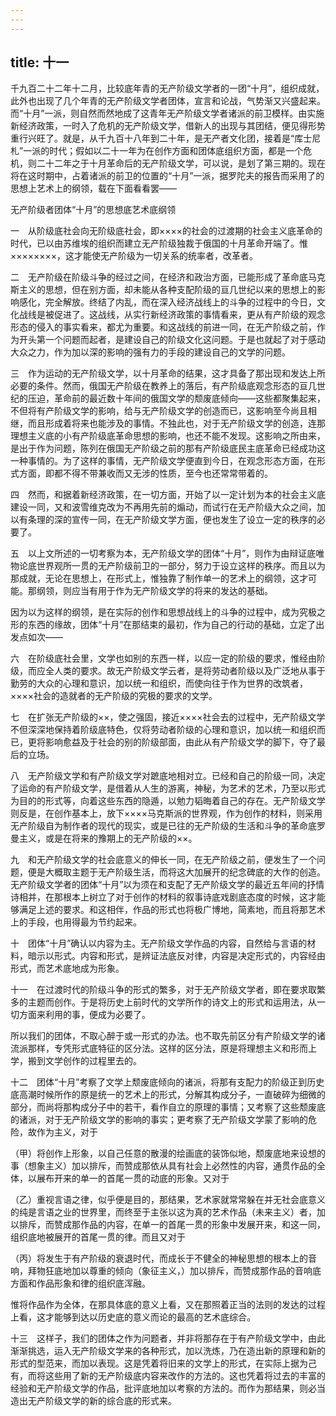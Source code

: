 ```yaml
---
---
---
```

title: 十一
---



千九百二十二年十二月，比较底年青的无产阶级文学者的一团“十月”，组织成就，此外也出现了几个年青的无产阶级文学者团体，宣言和论战，气势渐又兴盛起来。而“十月”一派，则自然而然地成了这青年无产阶级文学者诸派的前卫模样。由实施新经济政策，一时入了危机的无产阶级文学，借新人的出现与其团结，便见得形势重行兴旺了。就是，从千九百十八年到二十年，是无产者文化团，接着是“库士尼札”一派的时代；假如以二十一年为在创作方面和团体底组织方面，都是一个危机，则二十二年之于十月革命后的无产阶级文学，可以说，是划了第三期的。现在将在这时期中，占着诸派的前卫的位置的“十月”一派，据罗陀夫的报告而采用了的思想上艺术上的纲领，载在下面看看罢——

无产阶级者团体“十月”的思想底艺术底纲领

一　从阶级底社会向无阶级底社会，即××××的社会的过渡期的社会主义底革命的时代，已以由苏维埃的组织而建立无产阶级独裁于俄国的十月革命开端了。惟××××××××，这才能使无产阶级为一切关系的统率者，改革者。

二　无产阶级在阶级斗争的经过之间，在经济和政治方面，已能形成了革命底马克斯主义的思想，但在别方面，却未能从各种支配阶级的亘几世纪以来的思想上的影响感化，完全解放。终结了内乱，而在深入经济战线上的斗争的过程中的今日，文化战线是被促进了。这战线，从实行新经济政策的事情看来，更从有产阶级的观念形态的侵入的事实看来，都尤为重要。和这战线的前进一同，在无产阶级之前，作为开头第一个问题而起者，是建设自己的阶级文化这问题。于是也就起了对于感动大众之力，作为加以深的影响的强有力的手段的建设自己的文学的问题。

三　作为运动的无产阶级文学，以十月革命的结果，这才具备了那出现和发达上所必要的条件。然而，俄国无产阶级在教养上的落后，有产阶级底观念形态的亘几世纪的压迫，革命前的最近数十年间的俄国文学的颓废底倾向——这些都聚集起来，不但将有产阶级文学的影响，给与无产阶级文学的创造而已，这影响至今尚且相继，而且形成着将来也能涉及的事情。不独此也，对于无产阶级文学的创造，连那理想主义底的小有产阶级底革命思想的影响，也还不能不发现。这影响之所由来，是出于作为问题，陈列在俄国无产阶级之前的那有产阶级底民主底革命已经成功这一种事情的。为了这样的事情，无产阶级文学便直到今日，在观念形态方面，在形式方面，即都不得不带兼收而又无涉的性质，至今也还常常带着的。

四　然而，和据着新经济政策，在一切方面，开始了以一定计划为本的社会主义底建设一同，又和波雪维克改为不再用先前的煽动，而试行在无产阶级大众之间，加以有条理的深的宣传一同，在无产阶级文学方面，便也发生了设立一定的秩序的必要了。

五　以上文所述的一切考察为本，无产阶级文学的团体“十月”，则作为由辩证底唯物论底世界观所一贯的无产阶级前卫的一部分，努力于设立这样的秩序。而且以为那成就，无论在思想上，在形式上，惟独靠了制作单一的艺术上的纲领，这才可能。那纲领，则应当有用于作为无产阶级文学的将来的发达的基础。

因为以为这样的纲领，是在实际的创作和思想战线上的斗争的过程中，成为究极之形的东西的缘故，团体“十月”在那结束的最初，作为自己的行动的基础，立定了出发点如次——

六　在阶级底社会里，文学也如别的东西一样，以应一定的阶级的要求，惟经由阶级，而应全人类的要求。故无产阶级文学云者，是将劳动者阶级以及广泛地从事于勤劳的大众的心理和意识，加以统一和组织，而使向往于作为世界的改筑者，××××社会的造就者的无产阶级的究极的要求的文学。

七　在扩张无产阶级的××，使之强固，接近××××社会去的过程中，无产阶级文学不但深深地保持着阶级底特色，仅将劳动者阶级的心理和意识，加以统一和组织而已，更将影响愈益及于社会的别的阶级部面，由此从有产阶级文学的脚下，夺了最后的立场。

八　无产阶级文学和有产阶级文学对蹠底地相对立。已经和自己的阶级一同，决定了运命的有产阶级文学，是借着从人生的游离，神秘，为艺术的艺术，乃至以形式为目的的形式等，向着这些东西的隐遁，以勉力韬晦着自己的存在。无产阶级文学则反是，在创作基本上，放下××××马克斯派的世界观，作为创作的材料，则采用无产阶级自为制作者的现代的现实，或是已往的无产阶级的生活和斗争的革命底罗曼主义，或是在将来的豫期上的无产阶级的××。

九　和无产阶级文学的社会底意义的伸长一同，在无产阶级之前，便发生了一个问题，便是大概取主题于无产阶级生活，而将这大加展开的纪念碑底的大作的创造。无产阶级文学者的团体“十月”以为须在和支配了无产阶级文学的最近五年间的抒情诗相并，在那根本上树立了对于创作的材料的叙事诗底戏剧底态度的时候，这才能够满足上述的要求。和这相伴，作品的形式也将极广博地，简素地，而且将那艺术上的手段，也用得最为节约起来。

十　团体“十月”确认以内容为主。无产阶级文学作品的内容，自然给与言语的材料，暗示以形式。内容和形式，是辨证法底反对律，内容是决定形式的，内容经由形式，而艺术底地成为形象。

十一　在过渡时代的阶级斗争的形式的繁多，对于无产阶级文学者，即在要求取繁多的主题而创作。于是将历史上前时代的文学所作的诗文上的形式和运用法，从一切方面来利用的事，便成为必要了。

所以我们的团体，不取心醉于或一形式的办法。也不取先前区分有产阶级文学的诸流派那样，专凭形式底特征的区分法。这样的区分法，原是将理想主义和形而上学，搬到文学创作的过程里去的。

十二　团体“十月”考察了文学上颓废底倾向的诸派，将那有支配力的阶级正到历史底高潮时候所作的原是统一的艺术上的形式，分解其构成分子，一直破碎为细微的部分，而尚将那构成分子中的若干，看作自立的原理的事情；又考察了这些颓废底的诸派，对于无产阶级文学的影响的事实；更考察了无产阶级文学蒙了影响的危险，故作为主义，对于

（甲）将创作上形象，以自己任意的散漫的绘画底的装饰似地，颓废底地来设想的事（想象主义）加以排斥，而赞成那依从具有社会上必然性的内容，通贯作品的全体，以展布开来的单一的首尾一贯的动底的形象。又对于

（乙）重视言语之律，似乎便是目的，那结果，艺术家就常常躲在并无社会底意义的纯是言语之业的世界里，而终至于主张以这为真的艺术作品（未来主义）者，加以排斥，而赞成那作品的内容，在单一的首尾一贯的形象中发展开来，和这一同，组织底地被展开的首尾一贯的律。而且又对于

（丙）将发生于有产阶级的衰退时代，而成长于不健全的神秘思想的根本上的音响，拜物狂底地加以尊重的倾向（象征主义，）加以排斥，而赞成那作品的音响底方面和作品形象和律的组织底浑融。

惟将作品作为全体，在那具体底的意义上看，又在那照着正当的法则的发达的过程上看，这才能够到达以历史底的意义而论的最高的艺术底综合。

十三　这样子，我们的团体之作为问题者，并非将那存在于有产阶级文学中，由此渐渐挑选，运入无产阶级文学来的各种形式，加以洗炼，乃在造出新的原理和新的形式的型范来，而加以表现。这是凭着将旧来的文学上的形式，在实际上据为己有，而将这些用了新的无产阶级底内容来改作的方法的。这也凭着将过去的丰富的经验和无产阶级文学的作品，批评底地加以考察的方法的。而作为那结果，则必当造出无产阶级文学的新的综合底的形式来。
